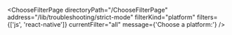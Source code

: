 

<ChooseFilterPage
  directoryPath="/ChooseFilterPage"
  address="/lib/troubleshooting/strict-mode"
  filterKind="platform"
  filters={['js', 'react-native']}
  currentFilter="all"
  message={'Choose a platform:'}
/>

